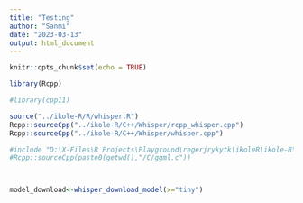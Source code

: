```yaml
---
title: "Testing"
author: "Sanmi"
date: "2023-03-13"
output: html_document
---
```


```r
knitr::opts_chunk$set(echo = TRUE)
```

```r

library(Rcpp)

#library(cpp11)

source("../ikole-R/R/whisper.R")
Rcpp::sourceCpp("../ikole-R/C++/Whisper/rcpp_whisper.cpp")
Rcpp::sourceCpp("../ikole-R/C++/Whisper/whisper.cpp")

#include "D:\X-Files\R Projects\Playground\regerjrykytk\ikoleR\ikole-R\C\ggml.h"
#Rcpp::sourceCpp(paste0(getwd(),"/C/ggml.c"))




```


```r

model_download<-whisper_download_model(x="tiny")

```
